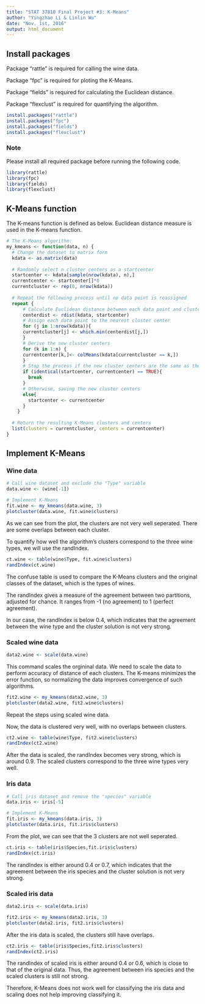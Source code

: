 ```yaml
---
title: "STAT 37810 Final Project #3: K-Means"
author: "Yingzhao Li & Linlin Wu"
date: "Nov. 1st, 2016"
output: html_document
---
```


## Install packages
Package "rattle" is required for calling the wine data.

Package "fpc" is required for ploting the K-Means.

Package "fields" is required for calculating the Euclidean distance. 

Package "flexclust" is required for quantifying the algorithm.

```r
install.packages("rattle")
install.packages("fpc")
install.packages("fields")
install.packages("flexclust")
```

### Note
Please install all required package before running the following code.

```r
library(rattle)
library(fpc)
library(fields)
library(flexclust)
```

## K-Means function
The K-means function is defined as below. Euclidean distance measure is used in the K-means function.

```r
# The K-Means algorithm:
my_kmeans <- function(data, n) {
  # Change the dataset to matrix form
  kdata <- as.matrix(data)
  
  # Randomly select n cluster centers as a startcenter
  startcenter <- kdata[sample(nrow(kdata), n),]
  currentcenter <- startcenter[]*0 
  currentcluster <- rep(0, nrow(kdata))
  
  # Repeat the following process until no data point is reassigned
  repeat {
      # Calculate Euclidean distance between each data point and cluster centers
      centerdist <- rdist(kdata, startcenter)
      # Assign each data point to the nearest cluster center
      for (j in 1:nrow(kdata)){
      currentcluster[j] <- which.min(centerdist[j,])
      }
      # Derive the new cluster centers
      for (k in 1:n) {
      currentcenter[k,]<- colMeans(kdata[currentcluster == k,])
      }
      # Stop the process if the new cluster centers are the same as the old ones
      if (identical(startcenter, currentcenter) == TRUE){
        break
      }
      # Otherwise, saving the new cluster centers
      else{
        startcenter <- currentcenter
      }
    }
    
  # Return the resulting K-Means clusters and centers
  list(clusters = currentcluster, centers = currentcenter)
}
```

## Implement K-Means

### Wine data

```r
# Call wine dataset and exclude the "Type" variable
data.wine <- (wine[-1]) 

# Implement K-Means
fit.wine <- my_kmeans(data.wine, 3)
plotcluster(data.wine, fit.wine$clusters)
```

As we can see from the plot, the clusters are not very well seperated. There are some overlaps between each cluster.

To quantify how well the algorithm's clusters correspond to the three wine types, we will use the randIndex.

```r
ct.wine <- table(wine$Type, fit.wine$clusters)
randIndex(ct.wine)
```

The confuse table is used to compare the K-Means clusters and the original classes of the dataset, which is the types of wines. 

The randIndex gives a measure of the agreement between two partitions, adjusted for chance. It ranges from -1 (no agreement) to 1 (perfect agreement).

In our case, the randIndex is below 0.4, which indicates that the agreement between the wine type and the cluster solution is not very strong.

### Scaled wine data

```r
data2.wine <- scale(data.wine) 
```

This command scales the orgininal data. We need to scale the data to perform accuracy of distance of each clusters. The K-means minimizes the error function, so normalizing the data improves convergence of such algorithms.

```r
fit2.wine <- my_kmeans(data2.wine, 3)
plotcluster(data2.wine, fit2.wine$clusters)
```

Repeat the steps using scaled wine data. 

Now, the data is clustered very well, with no overlaps between clusters.

```r
ct2.wine <- table(wine$Type, fit2.wine$clusters)
randIndex(ct2.wine)
```

After the data is scaled, the randIndex becomes very strong, which is around 0.9. The scaled clusters correspond to the three wine types very well.

### Iris data

```r
# Call iris dataset and remove the "species" variable
data.iris <- iris[-5] 

# Implement K-Means
fit.iris <- my_kmeans(data.iris, 3)
plotcluster(data.iris, fit.iris$clusters)
```

From the plot, we can see that the 3 clusters are not well seperated.

```r
ct.iris <- table(iris$Species,fit.iris$clusters)
randIndex(ct.iris)
```

The randIndex is either around 0.4 or 0.7, which indicates that the agreement between the iris species and the cluster solution is not very strong.

### Scaled iris data

```r
data2.iris <- scale(data.iris)

fit2.iris <- my_kmeans(data2.iris, 3)
plotcluster(data2.iris, fit2.iris$clusters)
```

After the iris data is scaled, the clusters still have overlaps.

```r
ct2.iris <- table(iris$Species,fit2.iris$clusters)
randIndex(ct2.iris)
```

The randIndex of scaled iris is either around 0.4 or 0.6, which is close to that of the original data. Thus, the agreement between iris species and the scaled clusters is still not strong.

Therefore, K-Means does not work well for classifying the iris data and scaling does not help improving classifying it.
